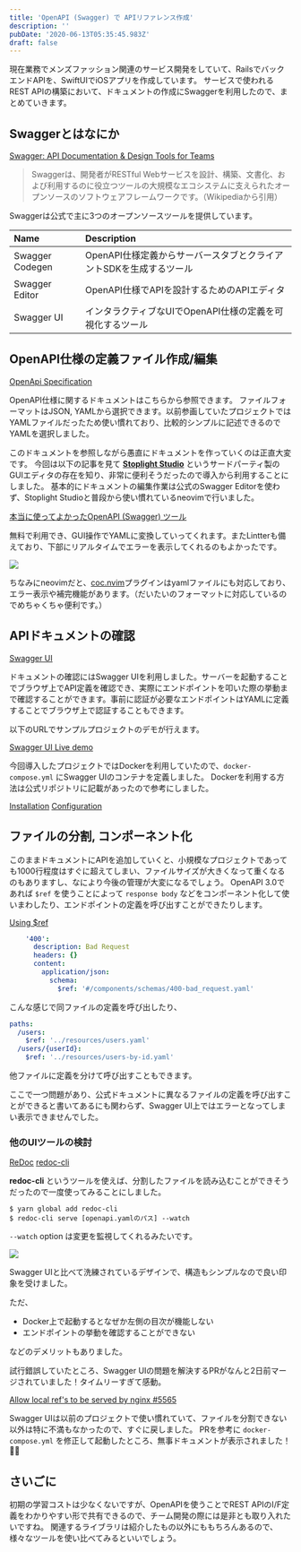 ```yaml
---
title: 'OpenAPI (Swagger) で APIリファレンス作成'
description: ''
pubDate: '2020-06-13T05:35:45.983Z'
draft: false
---
```


現在業務でメンズファッション関連のサービス開発をしていて、RailsでバックエンドAPIを、SwiftUIでiOSアプリを作成しています。
サービスで使われるREST APIの構築において、ドキュメントの作成にSwaggerを利用したので、まとめていきます。

## Swaggerとはなにか

[Swagger: API Documentation & Design Tools for Teams](https://swagger.io/)

> Swaggerは、開発者がRESTful Webサービスを設計、構築、文書化、および利用するのに役立つツールの大規模なエコシステムに支えられたオープンソースのソフトウェアフレームワークです。（Wikipediaから引用）

Swaggerは公式で主に3つのオープンソースツールを提供しています。


| Name | Description |
|:---|:---|
| Swagger Codegen | OpenAPI仕様定義からサーバースタブとクライアントSDKを生成するツール |
| Swagger Editor | OpenAPI仕様でAPIを設計するためのAPIエディタ |
| Swagger UI | インタラクティブなUIでOpenAPI仕様の定義を可視化するツール |

## OpenAPI仕様の定義ファイル作成/編集

[OpenApi Specification](https://swagger.io/specification/)

OpenAPI仕様に関するドキュメントはこちらから参照できます。
ファイルフォーマットはJSON, YAMLから選択できます。以前参画していたプロジェクトではYAMLファイルだったため使い慣れており、比較的シンプルに記述できるのでYAMLを選択しました。

このドキュメントを参照しながら愚直にドキュメントを作っていくのは正直大変です。
今回は以下の記事を見て [**Stoplight Studio**](https://stoplight.io/studio/) というサードパーティ製のGUIエディタの存在を知り、非常に便利そうだったので導入から利用することにしました。
基本的にドキュメントの編集作業は公式のSwagger Editorを使わず、Stoplight Studioと普段から使い慣れているneovimで行いました。

[本当に使ってよかったOpenAPI (Swagger) ツール](https://future-architect.github.io/articles/20191008/)

無料で利用でき、GUI操作でYAMLに変換していってくれます。またLintterも備えており、下部にリアルタイムでエラーを表示してくれるのもよかったです。

![](/2020-06-13-15-36-51.png)

ちなみにneovimだと、[coc.nvim](https://github.com/neoclide/coc.nvim)プラグインはyamlファイルにも対応しており、エラー表示や補完機能があります。（だいたいのフォーマットに対応しているのでめちゃくちゃ便利です。）

## APIドキュメントの確認

[Swagger UI](https://github.com/swagger-api/swagger-ui)

ドキュメントの確認にはSwagger UIを利用しました。サーバーを起動することでブラウザ上でAPI定義を確認でき、実際にエンドポイントを叩いた際の挙動まで確認することができます。事前に認証が必要なエンドポイントはYAMLに定義することでブラウザ上で認証することもできます。

以下のURLでサンプルプロジェクトのデモが行えます。

[Swagger UI Live demo](https://petstore.swagger.io/?_ga=2.122476363.1130046274.1591578032-629257442.1591335808)

今回導入したプロジェクトではDockerを利用していたので、`docker-compose.yml` にSwagger UIのコンテナを定義しました。
Dockerを利用する方法は公式リポジトリに記載があったので参考にしました。

[Installation](https://github.com/swagger-api/swagger-ui/blob/master/docs/usage/installation.md)
[Configuration](https://github.com/swagger-api/swagger-ui/blob/master/docs/usage/configuration.md#docker)

## ファイルの分割, コンポーネント化

このままドキュメントにAPIを追加していくと、小規模なプロジェクトであっても1000行程度はすぐに超えてしまい、ファイルサイズが大きくなって重くなるのもありますし、なにより今後の管理が大変になるでしょう。
OpenAPI 3.0であれば `$ref` を使うことによって `response body` などをコンポーネント化して使いまわしたり、エンドポイントの定義を呼び出すことができたりします。

[Using $ref](https://swagger.io/docs/specification/using-ref/)

``` yaml
    '400':
      description: Bad Request
      headers: {}
      content:
        application/json:
          schema:
            $ref: '#/components/schemas/400-bad_request.yaml'
```

こんな感じで同ファイルの定義を呼び出したり、

``` yaml
paths:
  /users:
    $ref: '../resources/users.yaml'
  /users/{userId}:
    $ref: '../resources/users-by-id.yaml'
```

他ファイルに定義を分けて呼び出すこともできます。

ここで一つ問題があり、公式ドキュメントに異なるファイルの定義を呼び出すことができると書いてあるにも関わらず、Swagger UI上ではエラーとなってしまい表示できませんでした。

### 他のUIツールの検討

[ReDoc](https://github.com/Redocly/redoc)
[redoc-cli](https://github.com/Redocly/redoc/blob/master/cli/README.md)

**redoc-cli** というツールを使えば、分割したファイルを読み込むことができそうだったので一度使ってみることにしました。

``` shell
$ yarn global add redoc-cli
$ redoc-cli serve [openapi.yamlのパス] --watch
```

`--watch` option は変更を監視してくれるみたいです。

![](/2020-06-13-16-50-59.png)

Swagger UIと比べて洗練されているデザインで、構造もシンプルなので良い印象を受けました。

ただ、

- Docker上で起動するとなぜか左側の目次が機能しない
- エンドポイントの挙動を確認することができない

などのデメリットもありました。

試行錯誤していたところ、Swagger UIの問題を解決するPRがなんと2日前マージされていました！タイムリーすぎて感動。

[Allow local ref's to be served by nginx #5565](https://github.com/swagger-api/swagger-ui/pull/5565)

Swagger UIは以前のプロジェクトで使い慣れていて、ファイルを分割できない以外は特に不満もなかったので、すぐに戻しました。
PRを参考に `docker-compose.yml` を修正して起動したところ、無事ドキュメントが表示されました！🎉🎉

## さいごに

初期の学習コストは少なくないですが、OpenAPIを使うことでREST APIのI/F定義をわかりやすい形で共有できるので、チーム開発の際には是非とも取り入れたいですね。
関連するライブラリは紹介したもの以外にももちろんあるので、様々なツールを使い比べてみるといいでしょう。
